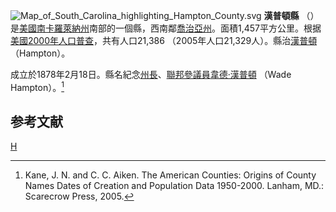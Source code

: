 {{noteTA
|T=zh-hans:汉普顿县;zh-hk:漢普頓縣;zh-tw:漢普頓郡;
}}
[[File:Map_of_South_Carolina_highlighting_Hampton_County.svg|right]]
'''漢普頓縣''' （{{lang-en|Hampton County}}）是[[美國|美國]][[南卡羅萊納州|南卡羅萊納州]]南部的一個縣，西南鄰[[喬治亞州|喬治亞州]]。面積1,457平方公里。根据[[美國2000年人口普查|美國2000年人口普查]]，共有人口21,386 （2005年人口21,329人）。縣治[[漢普頓_(南卡羅萊納州)|漢普頓]]（Hampton）。

成立於1878年2月18日。縣名紀念[[南卡羅萊納州州長|州長]]、[[美國參議院|聯邦參議員]][[韋德·漢普頓|韋德·漢普頓]] （Wade Hampton）。<ref>Kane, J. N. and C. C. Aiken. The American Counties: Origins of County Names Dates of Creation and Population Data 1950-2000. Lanham, MD.: Scarecrow Press, 2005.</ref>

== 参考文献 ==
<div class="references-small">
<references />
</div>

[[Category:南卡罗来纳州行政区划|H]]